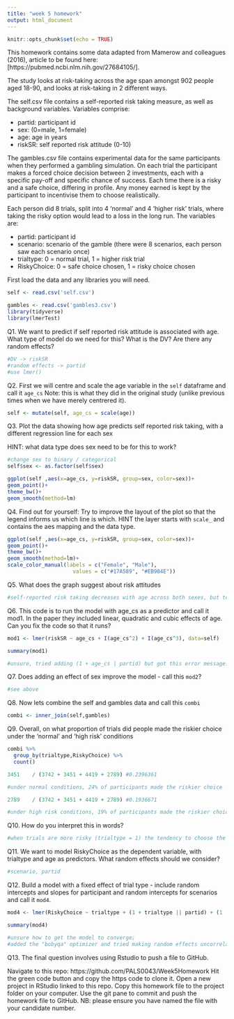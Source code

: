 ```yaml
---
title: "week 5 homework"
output: html_document
---
```


```r
knitr::opts_chunk$set(echo = TRUE)
```

This homework contains some data adapted from Mamerow and colleagues (2016), article to be found here:[https://pubmed.ncbi.nlm.nih.gov/27684105/]. 

The study looks at risk-taking across the age span amongst 902 people aged 18-90, and looks at risk-taking in 2 different ways.

The self.csv file contains a self-reported risk taking measure, as well as background variables. Variables comprise:

* partid: participant id
* sex: (0=male, 1=female)
* age: age in years
* riskSR: self reported risk attitude  (0-10)

The gambles.csv file contains experimental data for the same participants when they performed a gambling simulation. On each trial the participant makes a forced choice decision between 2 investments, each with a specific pay-off and specific chance of success. Each time there is a risky and a safe choice, differing in profile. Any money earned is kept by the participant to incentivise them to choose realistically.

Each person did 8 trials, split into 4 'normal' and 4 'higher risk' trials, where taking the risky option would lead to a loss in the long run. The variables are:

* partid: participant id
* scenario: scenario of the gamble (there were 8 scenarios, each person saw each scenario once)
* trialtype: 0 = normal trial, 1 = higher risk trial
* RiskyChoice: 0 = safe choice chosen, 1 = risky choice chosen

First load the data and any libraries you will need.
```r
self <- read.csv('self.csv') 

gambles <- read.csv('gambles3.csv') 
library(tidyverse)
library(lmerTest)

```


Q1. We want to predict if self reported risk attitude is associated with age. What type of model do we need for this? What is the DV? Are there any random effects?
```r
#DV -> riskSR
#random effects -> partid
#use lmer()
```

Q2. First we will centre and scale the age variable in the `self` dataframe and call it `age_cs` Note: this is what they did in the original study (unlike previous times when we have merely centrered it).
```r
self <- mutate(self, age_cs = scale(age))
```

Q3. Plot the data showing how age predicts self reported risk taking, with a different regression line for each sex

HINT: what data type does sex need to be for this to work?
```r
#change sex to binary / categorical
self$sex <- as.factor(self$sex)

ggplot(self ,aes(x=age_cs, y=riskSR, group=sex, color=sex))+
geom_point()+
theme_bw()+
geom_smooth(method=lm)
```

Q4. Find out for yourself: Try to improve the layout of the plot so that the legend informs us which line is which. HINT the layer starts with `scale_` and contains the aes mapping and the data type.

```r
ggplot(self ,aes(x=age_cs, y=riskSR, group=sex, color=sex))+
geom_point()+
theme_bw()+
geom_smooth(method=lm)+
scale_color_manual(labels = c("Female", "Male"),
                     values = c("#17A589", "#EB984E"))
```

Q5. What does the graph suggest about risk attitudes
```r
#self-reported risk taking decreases with age across both sexes, but to a greater extent in females than males
```


Q6. This code is to run the model with age_cs as a predictor and call it mod1. In the paper they included linear, quadratic and cubic effects of age.
Can you fix the code so that it runs?
```r
mod1 <- lmer(riskSR ~ age_cs + I(age_cs^2) + I(age_cs^3), data=self)

summary(mod1)

#unsure, tried adding (1 + age_cs | partid) but got this error message: Error: number of levels of each grouping factor must be < number of observations (problems: partid)
```

Q7. Does adding an effect of sex improve the model - call this `mod2`? 
```r
#see above
```


Q8. Now lets combine the self and gambles data and call this `combi`
```r
combi <- inner_join(self,gambles)
```

Q9. Overall, on what proportion of trials did people made the riskier choice under the 'normal' and 'high risk' conditions
```r
combi %>%
  group_by(trialtype,RiskyChoice) %>%
  count()

3451	/ (3742 + 3451 + 4419 + 2789) #0.2396361

#under normal conditions, 24% of participants made the riskier choice

2789	/ (3742 + 3451 + 4419 + 2789) #0.1936671

#under high risk conditions, 19% of participants made the riskier choice
```

Q10. How do you interpret this in words?
```r
#when trials are more risky (trialtype = 1) the tendency to choose the safer option increases
```

Q11. We want to model RiskyChoice as the dependent variable, with trialtype and age as predictors. What random effects should we consider?
```r
#scenario, partid
```


Q12. Build a model with a fixed effect of trial type - include random intercepts and slopes for participant and random intercepts for scenarios and call it `mod4`. 

```r
mod4 <- lmer(RiskyChoice ~ trialtype + (1 + trialtype || partid) + (1 | partid) + (1 | scenario), data=combi, control = lmerControl(optimizer="bobyqa"))

summary(mod4)

#unsure how to get the model to converge;
#added the "bobyqa" optimizer and tried making random effects uncorrelated with the || sign (as suggested in the practical worksheet)
```

Q13. The final question involves using Rstudio to push a file to GitHub.

Navigate to this repo: https://github.com/PALS0043/Week5Homework
Hit the green code button and copy the https code to clone it.
Open a new project in RStudio linked to this repo.
Copy this homework file to the project folder on your computer.
Use the git pane to commit and push the homework file to GitHub.
NB: please ensure you have named the file with your candidate number.

